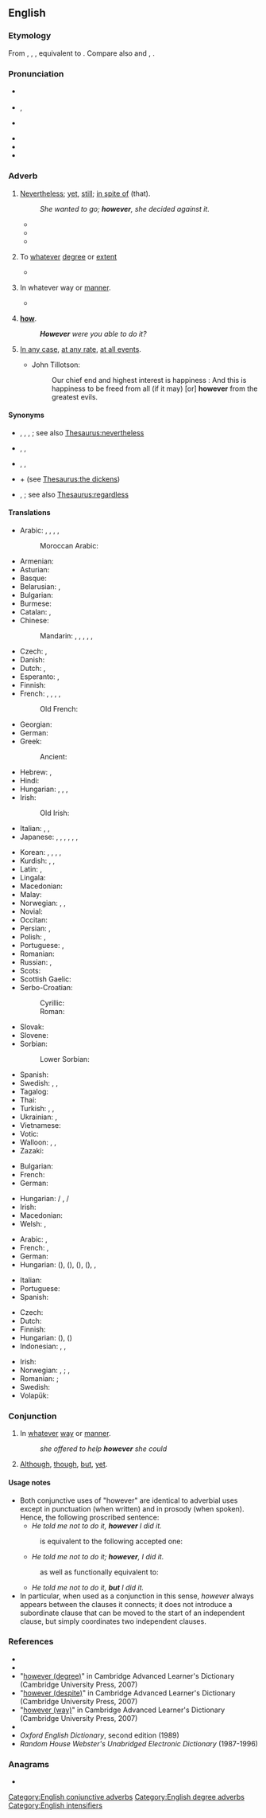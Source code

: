 ==English==

===Etymology===
From {{inh|en|enm|however}}, {{m|enm|how-ever}}, {{m|enm|how-evere}}, equivalent to {{af|en|how|ever}}. Compare also {{cog|enm|how-as-evere}} and {{m|enm|howsoevere}}, {{m|enm|how-so-evere|t=[[howsoever]]}}.

===Pronunciation===
* {{a|RP}} {{IPA|en|/hɑʊˈɛvə/}}
* {{a|US}} {{enPR|houĕvʹər}}, {{IPA|en|/haʊˈɛvɚ/}}
* {{a|NY}} {{IPA|en|/hɑwɛvə/}}
* {{audio|en|en-us-however.ogg|Audio (US)}}
* {{rhymes|en|ɛvə(r)}}
* {{hyphenation|en|how|ev|er}}

===Adverb===
{{en-adv|-}}

# [[nevertheless|Nevertheless]]; [[yet]], [[still]]; [[in spite of]] (that).
#: {{ux|en|He told me not to do it. I, '''however''', did it anyway. / I did it anyway, '''however'''. / (''sometimes proscribed:'') '''However''', I did it anyway.}}
#: ''She wanted to go; '''however''', she decided against it.''
#* {{RQ:WBsnt IvryGt|chapter=Prologue|passage=Thus, when he drew up instructions in lawyer language, he expressed the important words by an initial, a medial, or a final consonant, and made scratches for all the words between; his clerks, '''however''', understood him very well.}}
#* {{quote-book|en|year=1918|author={{w|W. B. Maxwell}}
|chapter=2|title=[http://openlibrary.org/works/OL1097634W The Mirror and the Lamp]
|passage=''That'' the young Mr. Churchills liked—but they did not like him coming round of an evening and drinking weak whisky-and-water while he held forth on railway debentures and corporation loans. Mr. Barrett, '''however''', by fawning and flattery, seemed to be able to make not only Mrs. Churchill but everyone else do what he desired.}}
#* {{quote-journal|en|date=2013-06-29|volume=407|issue=8842|page=72-3|magazine={{w|The Economist}}
|title=[http://www.economist.com/news/international/science-and-technology/21580133-how-microbes-promote-liver-cancer-overweight-punch-gut A punch in the gut]
|passage=Mostly, the microbiome is beneficial. It helps with digestion and enables people to extract a lot more calories from their food than would otherwise be possible. Research over the past few years, '''however''', has implicated it in diseases from atherosclerosis to asthma to autism.}}
# {{lb|en|degree}} To [[whatever]] [[degree]] or [[extent]]
#: {{ux|en|'''However''' clear you think you've been, many questions will remain.}}
#* {{quote-book|en|year=1811|author=[[s:Author:Jane Austen|Jane Austen]]|title=[[s:Sense and Sensibility|Sense and Sensibility]]|section=[[s:Sense and Sensibility/Chapter 42|Chapter 42]]|passage=Elinor, '''however''' little concerned in it, joined in their discourse; and Marianne, who had the knack of finding her way in every house to the library, '''however''' it might be avoided by the family in general, soon procured herself a book.}}
# {{lb|en|manner}} In whatever way or [[manner]].
#: {{ux|en|Let me know when you've had your interview, '''however''' it goes.}}
#* {{quote-journal|en|date=2013-06-21|author={{w|Oliver Burkeman}}
|volume=189|issue=2|page=48|magazine={{w|The Guardian Weekly}}
|title=[http://www.theguardian.com/technology/2013/may/10/conscious-computing-twitter-facebook-google The tao of tech]
|passage=But the real way to build a successful online business is to be better than your rivals at undermining people's control of their own attention. Partly, this is a result of how online advertising has traditionally worked: advertisers pay for clicks, and a click is a click, '''however''' it's obtained.}}
# {{non-gloss definition|An emphatic form of}} '''[[how]]'''.
#: '''''However''' were you able to do it?''
# {{lb|en|obsolete}} [[in any case|In any case]], [[at any rate]], [[at all events]].
#* {{circa|1680}} John Tillotson:
#*: Our chief end and highest interest is happiness : And this is happiness to be freed from all (if it may) [or] '''however''' from the greatest evils.

====Synonyms====
* {{sense|nevertheless}} {{l|en|nonetheless}}, {{l|en|notwithstanding}}, {{l|en|that said}}, {{l|en|still and all}}; see also [[Thesaurus:nevertheless]]
* {{sense|to whatever degree}} {{l|en|ad lib}}, {{l|en|howsoever}}, {{l|en|howso }}
* {{sense|emphatic howin whatever manner}} {{l|en|anyhow}}, {{l|en|howsoever}}, {{l|en|howso}}
* {{sense|emphatic how}} {{l|en|how}} + {{l|en|the dickens}} (see [[Thesaurus:the dickens]])
* {{sense|in any case}} {{l|en|after all}}, {{l|en|anyway}}; see also [[Thesaurus:regardless]]

====Translations====
{{trans-top|nevertheless}}
* Arabic: {{t+|ar|لٰكِن}}, {{t+|ar|لٰكِنَّ}}, {{t|ar|وَلٰكِن|tr=wa-lākin}}, {{t|ar|وَلٰكِنَّ|tr=wa-lākinna}}, {{t|ar|رَغْمَ ذٰلِك}}
*: Moroccan Arabic: {{t|ary|وخى هد شي|tr=waḵa had ši}}
* Armenian: {{t+|hy|սակայն}}
* Asturian: {{t|ast|sin embargu}}
* Basque: {{t+|eu|haatik}}
* Belarusian: {{t+|be|адна́к|sc=Cyrl}}, {{t|be|тым не ме́нш|sc=Cyrl}}
* Bulgarian: {{t+|bg|оба́че|sc=Cyrl}}
* Burmese: {{t+|my|ဒါပေမဲ့|sc=Mymr}}
* Catalan: {{t+|ca|tanmateix}}, {{t+|ca|nogensmenys}}
* Chinese:
*: Mandarin: {{t+|cmn|但是|tr=dànshì|sc=Hani}}, {{t+|cmn|可是|tr=kěshì|sc=Hani}}, {{t+|cmn|不過|sc=Hani}}, {{t+|cmn|不过|tr=búguò|sc=Hani}}, {{t+|cmn|卻|sc=Hani}}, {{t+|cmn|却|tr=què|sc=Hani}}
* Czech: {{t+|cs|nicméně}}, {{t+|cs|však}}
* Danish: {{t+|da|dog}}
* Dutch: {{t+|nl|daarentegen}}, {{t+|nl|echter}}
* Esperanto: {{t|eo|kontraŭe}}, {{t+|eo|tamen}}
* Finnish: {{t+|fi|kuitenkin}}
* French: {{t+|fr|cependant}}, {{t+|fr|pourtant}}, {{t+|fr|néanmoins}}, {{t+|fr|toutefois}}, {{t+|fr|nonobstant}}
*: Old French: {{t|fro|nepourquant}}
* Georgian: {{t|ka|მიუხედავად ამისა|sc=Geor}}
* German: {{t+|de|jedoch}}
* Greek:
*: Ancient: {{t|grc|μέντοι}}
* Hebrew: {{t|he|אף על פי כן|sc=Hebr}}, {{t|he|למרות זאת|sc=Hebr}}
* Hindi: {{t|hi|फिर भी}}
* Hungarian: {{t+|hu|mégis}}, {{t+|hu|viszont}}, {{t+|hu|azonban}}, {{t+|hu|mindazonáltal}}
* Irish: {{t|ga|áfach}}
*: Old Irish: {{t|sga|immurgu}}
* Italian: {{t+|it|però}}, {{t+|it|nonostante}}, {{t+|it|tuttavia}}
* Japanese: {{t+|ja|しかし|tr=shikashi}}, {{t+|ja|が|tr=ga}}, {{t+|ja|でも|tr=demo}}, {{t+|ja|けれども|tr=keredomo}}, {{t|ja|けれど|tr=keredo}}, {{t|ja|けども|tr=kedomo}}, {{t+|ja|けど|tr=kedo}}
{{trans-mid}}
* Korean: {{t+|ko|그러나}}, {{t+|ko|하지만}}, {{t+|ko|나|alt=-(으)나}}, {{t+|ko|지만|alt=-지만}}, {{t+|ko|만|alt=-만}}
* Kurdish: {{t+|ku|her wiha}}, {{t+|ku|dîsa jî}}, {{t+|ku|lê}}
* Latin: {{t+|la|tamen}}, {{t|la|utut}}
* Lingala: {{t|ln|ndé}}
* Macedonian: {{t|mk|меѓутоа|sc=Cyrl}}
* Malay: {{t|ms|walau bagaimana}}
* Norwegian: {{t+|no|men}}, {{t+|no|imidlertid}}, {{t|no|ikke desto mindre}}
* Novial: {{t|nov|tamen}}
* Occitan: {{t+|oc|pasmens}}
* Persian: {{t+|fa|اما|tr=ammâ}}, {{t|fa|با این حال}}
* Polish: {{t+|pl|jednakże}}, {{t+|pl|jednak}}
* Portuguese: {{t+|pt|no entanto}}, {{t+|pt|entretanto}}
* Romanian: {{t+|ro|totuși}}
* Russian: {{t+|ru|одна́ко}}, {{t+|ru|тем не ме́нее}}
* Scots: {{t|sco|houaniver}}
* Scottish Gaelic: {{t|gd|ge-tà}}
* Serbo-Croatian:
*: Cyrillic: {{t|sh|међутим}}
*: Roman: {{t+|sh|međutim}}
* Slovak: {{t|sk|však}}
* Slovene: {{t|sl|vendar}}
* Sorbian:
*: Lower Sorbian: {{t|dsb|pak}}
* Spanish: {{t+|es|sin embargo}}
* Swedish:  {{t+|sv|däremot}}, {{t+|sv|dock}}, {{t+|sv|emellertid}}
* Tagalog: {{t|tl|subalit}}
* Thai: {{t+|th|อย่างไรก็ตาม|tr=yàang rai gôr dtaam}}
* Turkish: {{t+|tr|bununla birlikte}}, {{t+|tr|ancak}}, {{t+|tr|lakin}}
* Ukrainian: {{t|uk|одна́к|sc=Cyrl}}, {{t|uk|проте́|sc=Cyrl}}
* Vietnamese: {{t+|vi|tuy nhiên}}
* Votic: {{t|vot|fśoravnoo}}
* Walloon: {{t+|wa|portant}}, {{t+|wa|mins nerén}}, {{t|wa|mågré tot}}
* Zazaki: {{t|zza|labelê}}
{{trans-bottom}}

{{trans-top|to whatever extent or degree}}
* Bulgarian: {{t|bg|все пак}}
* French: {{t+|fr|peu importe}}
* German: {{t|de|[[egal]] [[wie]]}}
{{trans-mid}}
* Hungarian: {{gloss|with verbs or predicate adjectives}} {{t+|hu|bármennyire}} / {{t+|hu|akármennyire}}, {{gloss|with predicate adjectives only}} {{t+|hu|bármilyen}} / {{t+|hu|akármilyen}}
* Irish: {{t|ga|dá}} {{qualifier|followed by abstract noun}}
* Macedonian: {{t|mk|сепак|sc=Cyrl}}
* Welsh: {{t|cy|er mor}}, {{t|cy|pa mor}}
{{trans-bottom}}

{{trans-top|in whatever way or manner}}
* Arabic: {{t|ar|كَيْفَ}}, {{t|ar|كَيْفَمَا}}
* French: {{t|fr|de quelque manière que ce soit}}, {{t|fr|quelle que soit sa manière}}
* German: {{t|de|wie auch immer}}
* Hungarian: {{t+|hu|akárhogy}} ({{t+|hu|is}}), {{t+|hu|akárhogyan}} ({{t+|hu|is}}), {{t+|hu|bárhogy}} ({{t+|hu|is}}), {{t+|hu|bárhogyan}} ({{t+|hu|is}}), {{t|hu|ahogy csak}}, {{t|hu|ahogyan csak}}
{{trans-mid}}
* Italian: {{t+|it|comunque}}
* Portuguese: {{t|pt|de qualquer modo}}
* Spanish: {{t|es|de cualquier forma}}
{{trans-bottom}}

{{checktrans-top}}
* Czech: {{t+|cs|jakkoli}}
* Dutch: {{t|nl|eender hoe}}
* Finnish: {{t|fi|[[miten]] [[tahansa]]}}
* Hungarian: {{t+|hu|akármennyire}} ({{t+|hu|is}}), {{t+|hu|bármennyire}} ({{t+|hu|is}})
* Indonesian: {{t+check|id|tapi}}, {{t+check|id|tetapi}}, {{t+check|id|namun}}
{{trans-mid}}
* Irish: {{t|ga|arae}}
* Norwegian: {{t|no|på den måten}}, {{t|no|på hvilken måte}}; {{t|no|uansett hvor}}, {{t|no|hvor mye}}
* Romanian: {{t+|ro|oricum}}; {{t|ro|oricât de}}
* Swedish: {{t+|sv|hur som helst}}
* Volapük: {{t+|vo|ye}}
{{trans-bottom}}

===Conjunction===
{{en-con}}

# In [[whatever]] [[way]] or [[manner]].
#: ''she offered to help '''however''' she could''
# {{lb|en|proscribed}} [[although|Although]], [[though]], [[but]], [[yet]].

====Usage notes====
* Both conjunctive uses of "however" are identical to adverbial uses except in punctuation (when written) and in prosody (when spoken). Hence, the following proscribed sentence:
** ''He told me not to do it, '''however''' I did it.''
*: is equivalent to the following accepted one:
** ''He told me not to do it; '''however''', I did it.''
*: as well as functionally equivalent to:
** ''He told me not to do it, '''but''' I did it.''
* In particular, when used as a conjunction in this sense, ''however'' always appears between the clauses it connects; it does not introduce a subordinate clause that can be moved to the start of an independent clause, but simply coordinates two independent clauses.

===References===
* {{R:Webster 1913|however}}
* {{R:Dictionary.com|however}}
* "[http://dictionary.cambridge.org/define.asp?key=38295&dict=CALD however (degree)]" in Cambridge Advanced Learner's Dictionary (Cambridge University Press, 2007)
* "[http://dictionary.cambridge.org/define.asp?key=38298&dict=CALD however (despite)]" in Cambridge Advanced Learner's Dictionary (Cambridge University Press, 2007)
* "[http://dictionary.cambridge.org/define.asp?key=38296&dict=CALD however (way)]" in Cambridge Advanced Learner's Dictionary (Cambridge University Press, 2007)
* {{R:Lexico|however}}
* ''Oxford English Dictionary'', second edition (1989)
* ''Random House Webster's Unabridged Electronic Dictionary'' (1987-1996)

===Anagrams===
* {{anagrams|en|a=eehorvw|everwho|whoever}}

[[Category:English conjunctive adverbs]]
[[Category:English degree adverbs]]
[[Category:English intensifiers]]